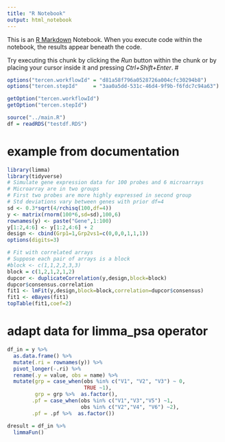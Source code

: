 ```yaml
---
title: "R Notebook"
output: html_notebook
---
```


This is an [R Markdown](http://rmarkdown.rstudio.com) Notebook. When you execute code within the notebook, the results appear beneath the code. 

Try executing this chunk by clicking the *Run* button within the chunk or by placing your cursor inside it and pressing *Ctrl+Shift+Enter*. 
#
```r
options("tercen.workflowId" = "d81a58f796a0528726a004cfc30294b8")
options("tercen.stepId"     = "3aa0a5dd-531c-46d4-9f9b-f6fdc7c94a63")

getOption("tercen.workflowId")
getOption("tercen.stepId")

source("../main.R")
df = readRDS("testdf.RDS")
```

# example from documentation

```r
library(limma)
library(tidyverse)
# Simulate gene expression data for 100 probes and 6 microarrays
# Microarray are in two groups
# First two probes are more highly expressed in second group
# Std deviations vary between genes with prior df=4
sd <- 0.3*sqrt(4/rchisq(100,df=4))
y <- matrix(rnorm(100*6,sd=sd),100,6)
rownames(y) <- paste("Gene",1:100)
y[1:2,4:6] <- y[1:2,4:6] + 2
design <- cbind(Grp1=1,Grp2vs1=c(0,0,0,1,1,1))
options(digits=3)

# Fit with correlated arrays
# Suppose each pair of arrays is a block
#block <- c(1,1,2,2,3,3)
block = c(1,2,1,2,1,2)
dupcor <- duplicateCorrelation(y,design,block=block)
dupcor$consensus.correlation
fit1 <- lmFit(y,design,block=block,correlation=dupcor$consensus)
fit1 <- eBayes(fit1)
topTable(fit1,coef=2)

```
# adapt data for limma_psa operator
```r
df_in = y %>% 
  as.data.frame() %>% 
  mutate(.ri = rownames(y)) %>% 
  pivot_longer(-.ri) %>% 
  rename(.y = value, obs = name) %>% 
  mutate(grp = case_when(obs %in% c("V1", "V2", "V3") ~ 0,
                         TRUE ~1),
         grp = grp %>%  as.factor(),
        .pf = case_when(obs %in% c("V1","V3","V5") ~1,
                        obs %in% c("V2","V4", "V6") ~2),
        .pf = .pf %>%  as.factor())

dresult = df_in %>% 
  limmaFun()

```


